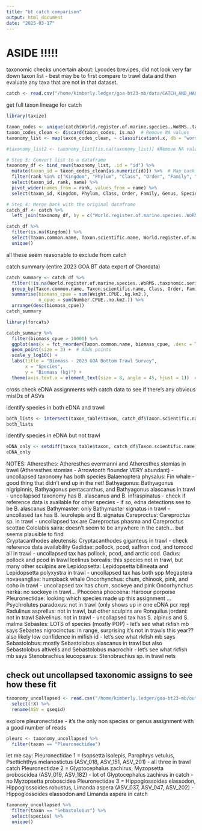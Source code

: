 ```yaml
---
title: "bt catch comparison"
output: html_document
date: "2025-03-17"
---
```


# ASIDE !!!!! 

taxonomic checks 
uncertain about: Lycodes brevipes, did not look very far down taxon list - best may be to first compare to trawl data and then evaluate any taxa that are not in that dataset. 
```r
catch <- read.csv("/home/kimberly.ledger/goa-bt23-mb/data/CATCH_AND_HAUL_DATA_GOA_BT_2023_Chordata.csv")
```

get full taxon lineage for catch
```r
library(taxize)

taxon_codes <- unique(catch$World.register.of.marine.species..WoRMS..taxonomic.serial.number)
taxon_codes_clean <- discard(taxon_codes, is.na)  # Remove NA values
taxonomy_list <- map(taxon_codes_clean, ~ classification(.x, db = "worms")[[1]])

#taxonomy_list2 <- taxonomy_list[!is.na(taxonomy_list)] #Remove NA values (replace `NA` check with `!is.na()`)

# Step 3: Convert list to a dataframe
taxonomy_df <- bind_rows(taxonomy_list, .id = "id") %>%
  mutate(taxon_id = taxon_codes_clean[as.numeric(id)]) %>%  # Map back to taxon_id
  filter(rank %in% c("Kingdom", "Phylum", "Class", "Order", "Family", "Genus", "Species")) %>%
  select(taxon_id, rank, name) %>%
  pivot_wider(names_from = rank, values_from = name) %>%
  select(taxon_id, Kingdom, Phylum, Class, Order, Family, Genus, Species)  # Ensure column order

# Step 4: Merge back with the original dataframe
catch_df <- catch %>%
  left_join(taxonomy_df, by = c("World.register.of.marine.species..WoRMS..taxonomic.serial.number" = "taxon_id") )
```

```r
catch_df %>%
  filter(is.na(Kingdom)) %>%
  select(Taxon.common.name, Taxon.scientific.name, World.register.of.marine.species..WoRMS..taxonomic.serial.number) %>%
  unique()
```

all these seem reasonable to exclude from catch 

catch summary (entire 2023 GOA BT data export of Chordata)
```r
catch_summary <- catch_df %>%
  filter(!is.na(World.register.of.marine.species..WoRMS..taxonomic.serial.number)) %>%
  group_by(Taxon.common.name, Taxon.scientific.name, Class, Order, Family, Genus, Species) %>%
  summarise(biomass_cpue = sum(Weight.CPUE..kg.km2.),
            n_cpue = sum(Number.CPUE..no.km2.)) %>%
  arrange(desc(biomass_cpue))
catch_summary 
```

```r
library(forcats)

catch_summary %>%
  filter(biomass_cpue > 10000) %>%
  ggplot(aes(x = fct_reorder(Taxon.common.name, biomass_cpue, .desc = T), y = biomass_cpue)) +
  geom_point(size = 3) +  # Adds points
  scale_y_log10() +
  labs(title = "Biomass - 2023 GOA Bottom Trawl Survey",
       x = "Species",
       y = "Biomass (kg)") +
  theme(axis.text.x = element_text(size = 8, angle = 45, hjust = 1))  # Rotates x-axis labels for readability
```




cross check eDNA assignments with catch data to see if there's any obvious misIDs of ASVs 

identify species in both eDNA and trawl
```r
both_lists <- intersect(taxon_table$taxon, catch_df$Taxon.scientific.name)
both_lists
```

identify species in eDNA but not trawl
```r
eDNA_only <- setdiff(taxon_table$taxon, catch_df$Taxon.scientific.name)
eDNA_only
```

NOTES:
Atheresthes: Atheresthes evermanni and Atheresthes stomias in trawl (Atheresthes stomias - Arrowtooth flounder VERY abundant) - uncollapsed taxonomy has both species 
Balaenoptera physalus: Fin whale - good thing that didn't end up in the net! 
Bathyagonus: Bathyagonus nigripinnis, Bathyagonus pentacanthus, and Bathyagonus alascanus in trawl - uncollapsed taxonomy has B. alascanus and B. infraspinatus - check if reference data is available for other species - if so, edna detections see to be B. alascanus 
Bathymaster: only Bathymaster signatus in trawl - uncollased tax has B. leurolepis and B. signatus
Careproctus: Careproctus sp. in trawl - uncollapsed tax are Careproctus phasma and Careproctus scottae
Cololabis saira: doesn't seem to be anywhere in the catch... but seems plausible to find  
Cryptacanthodes aleutensis:  Cryptacanthodes giganteus in trawl - check reference data availability 
Gadidae: pollock, pcod, saffron cod, and tomcod all in trawl - uncollapsed tax has pollock, pcod, and arctic cod. 
Gadus: pollock and pcod in trawl 
Icelinus borealis: this species not in trawl, but many other sculpins are 
Lepidopsetta: Lepidopsetta bilineata and Lepidopsetta polyxystra in trawl - uncollapsed tax has both spp
Megaptera novaeangliae: humpback whale
Oncorhynchus: chum, chinook, pink, and coho in trawl - uncollapsed tax has chum, sockeye and pink 
Oncorhynchus nerka: no sockeye in trawl... 
Phocoena phocoena: Harbour porpoise
Pleuronectidae: looking which species made up this assignment ... 
Psychrolutes paradoxus: not in trawl  (only shows up in one eDNA pcr rep)
Radulinus asprellus: not in trawl, but other sculpins are 
Ronquilus jordani: not in trawl 
Salvelinus: not in trawl - uncollapsed tax has S. alpinus and S. malma 
Sebastes: LOTS of species (mostly POP) - let's see what rkfish mb says 
Sebastes nigrocinctus: in range, surprising it's not in trawls this year?? also likely low confidence in mifish id - let's see what rkfish mb says 
Sebastolobus: mostly Sebastolobus alascanus in trawl but also Sebastolobus altivelis and Sebastolobus macrochir - let's see what rkfish mb says 
Stenobrachius leucopsarus: Stenobrachius sp. in trawl nets


## check out uncollapsed taxonomic assigns to see how these fit 

```r
taxonomy_uncollapsed <- read.csv("/home/kimberly.ledger/goa-bt23-mb/outputs/mifish_taxonomy_20250130_uncollapsed.csv") %>% 
  select(!X) %>%
  rename(ASV = qseqid)
```

explore pleuronectidae - it's the only non species or genus assignment with a good number of reads 
```r
pleuro <- taxonomy_uncollapsed %>%
  filter(taxon == "Pleuronectidae")
```

let me say: 
Pleuronectidae 1 = Isopsetta isolepis, Parophrys vetulus, Psettichthys melanostictus (ASV_018, ASV_151, ASV_201) - all three in trawl catch 
Pleuronectidae 2 = Glyptocephalus zachirus, Myzopsetta proboscidea (ASV_019, ASV_182) - lot of Glyptocephalus zachirus in catch - no Myzopsetta proboscidea
Pleuronectidae 3 = Hippoglossoides elassodon, Hippoglossoides robustus, Limanda aspera (ASV_037, ASV_047, ASV_202) - Hippoglossoides elassodon and Limanda aspera in catch 

```r
taxonomy_uncollapsed %>%
  filter(taxon == "Sebastolobus") %>%
  select(species) %>%
  unique()
``` 
